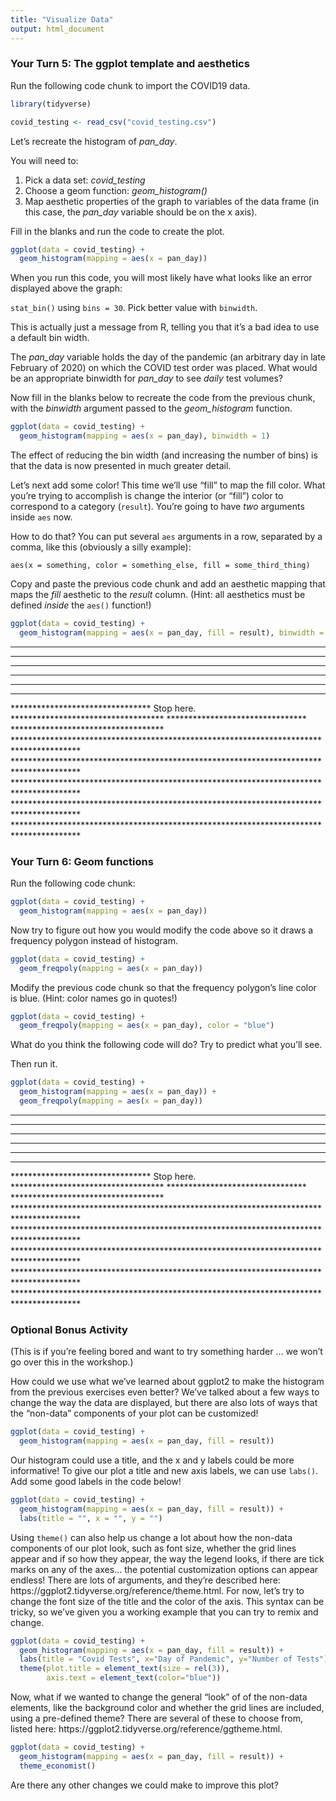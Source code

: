```yaml
---
title: "Visualize Data"
output: html_document
---
```


### Your Turn 5: The ggplot template and aesthetics

Run the following code chunk to import the COVID19 data.

```r
library(tidyverse)

covid_testing <- read_csv("covid_testing.csv")
```



Let's recreate the histogram of *pan_day*.

You will need to:

1. Pick a data set: *covid_testing*
2. Choose a geom function: *geom_histogram()*
3. Map aesthetic properties of the graph to variables of the data frame (in this case, the *pan_day* variable should be on the x axis).

Fill in the blanks and run the code to create the plot.

```r
ggplot(data = covid_testing) +
  geom_histogram(mapping = aes(x = pan_day))
```




When you run this code, you will most likely have what looks like an error displayed above the graph:

  `stat_bin()` using `bins = 30`. Pick better value with `binwidth`.

This is actually just a message from R, telling you that it's a bad idea to use a default bin width.

The *pan_day* variable holds the day of the pandemic (an arbitrary day in late February of 2020) on which the COVID test order was placed. What would be an appropriate binwidth for *pan_day* to see *daily* test volumes?

Now fill in the blanks below to recreate the code from the previous chunk, with the *binwidth* argument passed to the *geom_histogram* function.

```r
ggplot(data = covid_testing) +
  geom_histogram(mapping = aes(x = pan_day), binwidth = 1)
```




The effect of reducing the bin width (and increasing the number of bins) is that the data is now presented in much greater detail.

Let's next add some color!  This time we'll use "fill" to map the fill color.  What you're trying to accomplish is change the interior (or "fill") color to correspond to a category (`result`).  You're going to have *two* arguments inside `aes` now.

How to do that? You can put several `aes` arguments in a row, separated by a comma, like this (obviously a silly example):

`aes(x = something, color = something_else, fill = some_third_thing)`

Copy and paste the previous code chunk and add an aesthetic mapping that maps the *fill* aesthetic to the *result* column. (Hint: all aesthetics must be defined *inside* the `aes()` function!)

```r
ggplot(data = covid_testing) +
  geom_histogram(mapping = aes(x = pan_day, fill = result), binwidth = 1)
```











***************************************************************************************
***************************************************************************************
***************************************************************************************
***************************************************************************************
***************************************************************************************
********************************                    ***********************************
********************************     Stop here.     ***********************************
********************************                    ***********************************
***************************************************************************************
***************************************************************************************
***************************************************************************************
***************************************************************************************
***************************************************************************************






### Your Turn 6: Geom functions

Run the following code chunk:

```r
ggplot(data = covid_testing) +
  geom_histogram(mapping = aes(x = pan_day))
```


Now try to figure out how you would modify the code above so it draws a frequency polygon instead of histogram.

```r
ggplot(data = covid_testing) +
  geom_freqpoly(mapping = aes(x = pan_day))
```




Modify the previous code chunk so that the frequency polygon's line color is blue. (Hint: color names go in quotes!)

```r
ggplot(data = covid_testing) +
  geom_freqpoly(mapping = aes(x = pan_day), color = "blue")
```







What do you think the following code will do? Try to predict what you'll see.

Then run it.

```r
ggplot(data = covid_testing) +
  geom_histogram(mapping = aes(x = pan_day)) +
  geom_freqpoly(mapping = aes(x = pan_day))
```












***************************************************************************************
***************************************************************************************
***************************************************************************************
***************************************************************************************
***************************************************************************************
********************************                    ***********************************
********************************     Stop here.     ***********************************
********************************                    ***********************************
***************************************************************************************
***************************************************************************************
***************************************************************************************
***************************************************************************************
***************************************************************************************






### Optional Bonus Activity

(This is if you're feeling bored and want to try something harder ... we won't go over this in the workshop.)

How could we use what we've learned about ggplot2 to make the histogram from the previous exercises even better? We've talked about a few ways to change the way the data are displayed, but there are also lots of ways that the "non-data" components of your plot can be customized!

```r
ggplot(data = covid_testing) +
  geom_histogram(mapping = aes(x = pan_day, fill = result))
```

Our histogram could use a title, and the x and y labels could be more informative! To give our plot a title and new axis labels, we can use  `labs()`.  Add some good labels in the code below!

```r
ggplot(data = covid_testing) +
  geom_histogram(mapping = aes(x = pan_day, fill = result)) +
  labs(title = "", x = "", y = "")
```

Using `theme()` can also help us change a lot about how the non-data components of our plot look, such as font size, whether the grid lines appear and if so how they appear, the way the legend looks, if there are tick marks on any of the axes... the potential customization options can appear endless! There are lots of arguments, and they're described here: https://ggplot2.tidyverse.org/reference/theme.html. For now, let's try to change the font size of the title and the color of the axis.  This syntax can be tricky, so we've given you a working example that you can try to remix and change.

```r
ggplot(data = covid_testing) +
  geom_histogram(mapping = aes(x = pan_day, fill = result)) +
  labs(title = "Covid Tests", x="Day of Pandemic", y="Number of Tests") +
  theme(plot.title = element_text(size = rel(3)),
        axis.text = element_text(color="blue"))
```

Now, what if we wanted to change the general "look" of of the non-data elements, like the background color and whether the grid lines are included, using a pre-defined theme? There are several of these to choose from, listed here: https://ggplot2.tidyverse.org/reference/ggtheme.html.  

```r
ggplot(data = covid_testing) +
  geom_histogram(mapping = aes(x = pan_day, fill = result)) +
  theme_economist()
```

Are there any other changes we could make to improve this plot?
